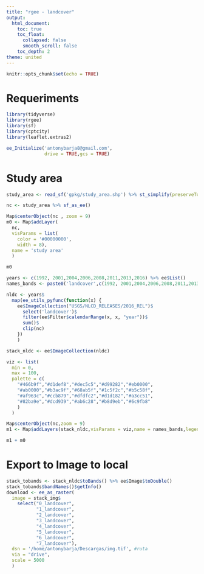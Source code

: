 ```yaml
---
title: "rgee - landcover"
output: 
  html_document:
    toc: true
    toc_float:
      collapsed: false
      smooth_scroll: false
    toc_depth: 2
theme: united
---
```



```r
knitr::opts_chunk$set(echo = TRUE)
```

# Requeriments

```r

library(tidyverse)
library(rgee)
library(sf)
library(cptcity)
library(leaflet.extras2)

ee_Initialize('antonybarja8@gmail.com',
              drive = TRUE,gcs = TRUE)

```

# Study area 

```r
study_area <- read_sf('gpkg/study_area.shp') %>% st_simplify(preserveTopology = T,dTolerance = 0.001)

nc <- study_area %>% sf_as_ee()

Map$centerObject(nc , zoom = 9)
m0 <- Map$addLayer(
  nc,
  visParams = list(
    color = '#00000000',
    width = 8),
  name = 'study area' 
  )

m0
```



```r
years <- c(1992, 2001,2004,2006,2008,2011,2013,2016) %>% ee$List()
names_bands <- paste0('landcover',c(1992, 2001,2004,2006,2008,2011,2013,2016))

nldc <- years$
  map(ee_utils_pyfunc(function(x) {
    ee$ImageCollection("USGS/NLCD_RELEASES/2016_REL")$
      select('landcover')$
      filter(ee$Filter$calendarRange(x, x, "year"))$
      sum()$
      clip(nc)
    })
    )

stack_nldc <- ee$ImageCollection(nldc)

viz <- list(
  min = 0, 
  max = 100,
  palette = c(
    "#466b9f","#d1def8","#dec5c5","#d99282","#eb0000",
    "#ab0000","#b3ac9f","#68ab5f","#1c5f2c","#b5c58f",
    "#af963c","#ccb879","#dfdfc2","#d1d182","#a3cc51",
    "#82ba9e","#dcd939","#ab6c28","#b8d9eb","#6c9fb8"
    )
  )

Map$centerObject(nc,zoom = 9)
m1 <- Map$addLayers(stack_nldc,visParams = viz,name = names_bands,legend = TRUE) 
```

```r
m1 + m0
```



# Export to Image to local

```r
stack_tobands <- stack_nldc$toBands() %>% ee$Image$toDouble()
stack_tobands$bandNames()$getInfo()
download <- ee_as_raster(
  image = stack_img$
    select("0_landcover",
           "1_landcover",
           "2_landcover",
           "3_landcover",
           "4_landcover",
           "5_landcover",
           "6_landcover",
           "7_landcover"),
  dsn = '/home/antonybarja/Descargas/img.tif', #ruta
  via = "drive",
  scale = 5000 
  )
```
